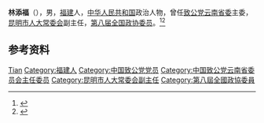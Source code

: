 '''林添福'''（{{bd|1933年|10月|}}），男，[[福建|福建]]人，[[中华人民共和国|中华人民共和国]]政治人物，曾任[[致公党云南省委|致公党云南省委]]主委，[[昆明市人大常委会|昆明市人大常委会]]副主任，[[第八届全国政协委员|第八届全国政协委员]]。<ref>{{Cite book|title=历届全国政协委员人名辞典|author=|publisher=中国国际广播出版社|year=1996|isbn=9787507813746|location=北京|pages=}}</ref><ref>{{Cite book|title=中华人民共和国职官志|author=何虎生, 李耀东, 向常福主编|publisher=中国社会出版社|year=2003|isbn=9787800883934|location=北京|pages=}}</ref>

== 参考资料 ==
{{reflist}}

{{Authority control}}
{{DEFAULTSORT:Lin林}}
[[Category:林姓|Tian]]
[[Category:福建人|Category:福建人]]
[[Category:中国致公党党员|Category:中国致公党党员]]
[[Category:中国致公党云南省委员会主任委员|Category:中国致公党云南省委员会主任委员]]
[[Category:昆明市人大常委会副主任|Category:昆明市人大常委会副主任]]
[[Category:第八屆全國政協委員|Category:第八屆全國政協委員]]

{{中国人物小作品}}
